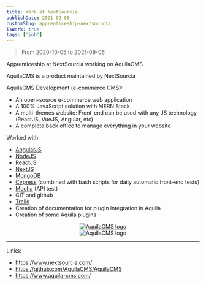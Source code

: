 ```yaml
---
title: Work at NextSourcia
publishDate: 2021-09-06
customSlug: apprenticeship-nextsourcia
isWork: true
tags: ["job"]
---
```


> From 2020-10-05 to 2021-09-06

Apprenticeship at NextSourcia working on AquilaCMS.

AquilaCMS is a product maintained by NextSourcia

AquilaCMS Development (e-commerce CMS):

- An open-source e-commerce web application
- A 100% JavaScript solution with MERN Stack
- A multi-themes website: Front-end can be used with any JS technology (ReactJS, VueJS, Angular, etc)
- A complete back office to manage everything in your website

Worked with:

- [AngularJS](https://angularjs.org/)
- [NodeJS](https://nodejs.org/)
- [ReactJS](https://reactjs.org/)
- [NextJS](https://nextjs.org/)
- [MongoDB](https://www.mongodb.com/)
- [Cypress](https://www.cypress.io/) (combined with bash scripts for daily automatic front-end tests)
- [Mocha](https://mochajs.org/) (API test)
- GIT and github
- [Trello](https://trello.com/)
- Creation of documentation for plugin integration in Aquila
- Creation of some Aquila plugins


<div style="text-align: center">
    <a href="https://github.com/AquilaCMS/AquilaCMS" target="_blank">
        <Image src="https://github-readme-stats.vercel.app/api/pin/?username=aquilacms&repo=aquilacms" alt="AquilaCMS logo" height={140} width={400}/>
    </a>
    <br />
    <Image src={Logo} alt="AquilaCMS logo" height={100}/>
</div>

---

Links:

- https://www.nextsourcia.com/
- https://github.com/AquilaCMS/AquilaCMS
- https://www.aquila-cms.com/
